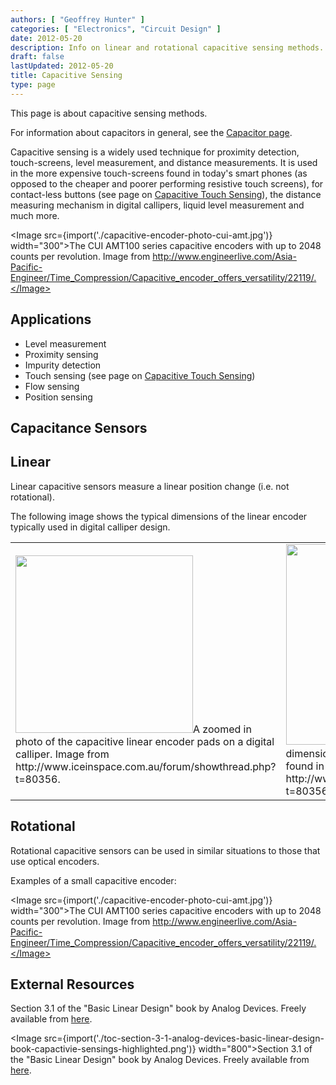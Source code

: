 ```yaml
---
authors: [ "Geoffrey Hunter" ]
categories: [ "Electronics", "Circuit Design" ]
date: 2012-05-20
description: Info on linear and rotational capacitive sensing methods.
draft: false
lastUpdated: 2012-05-20
title: Capacitive Sensing
type: page
---
```


This page is about capacitive sensing methods.

For information about capacitors in general, see the [Capacitor page](/electronics/components/capacitors).

Capacitive sensing is a widely used technique for proximity detection, touch-screens, level measurement, and distance measurements. It is used in the more expensive touch-screens found in today's smart phones (as opposed to the cheaper and poorer performing resistive touch screens), for contact-less buttons (see page on [Capacitive Touch Sensing](/electronics/circuit-design/capacitive-touch-sensing)), the distance measuring mechanism in digital callipers, liquid level measurement and much more.

<Image src={import('./capacitive-encoder-photo-cui-amt.jpg')} width="300">The CUI AMT100 series capacitive encoders with up to 2048 counts per revolution. Image from http://www.engineerlive.com/Asia-Pacific-Engineer/Time_Compression/Capacitive_encoder_offers_versatility/22119/.</Image>

## Applications

* Level measurement
* Proximity sensing
* Impurity detection
* Touch sensing (see page on [Capacitive Touch Sensing](/electronics/circuit-design/capacitive-touch-sensing))
* Flow sensing
* Position sensing

## Capacitance Sensors

## Linear

Linear capacitive sensors measure a linear position change (i.e. not rotational).

The following image shows the typical dimensions of the linear encoder typically used in digital calliper design.


<table>
  <tbody>
    <tr>
      <td><Image src={digital_calliper_capacitive_encoder_strip_up_close_photo} width="284">A zoomed in photo of the capacitive linear encoder pads on a digital calliper. Image from http://www.iceinspace.com.au/forum/showthread.php?t=80356.</Image></td>
      <td><Image src={capacitance_strip_dimensions_for_linear_encoder} width="321">The dimensions for a capacitive linear encoder commonly found in digital callipers. Image from http://www.iceinspace.com.au/forum/showthread.php?t=80356.</Image></td>
    </tr>
  </tbody>
</table>

## Rotational

Rotational capacitive sensors can be used in similar situations to those that use optical encoders.

Examples of a small capacitive encoder:

<Image src={import('./capacitive-encoder-photo-cui-amt.jpg')} width="300">The CUI AMT100 series capacitive encoders with up to 2048 counts per revolution. Image from http://www.engineerlive.com/Asia-Pacific-Engineer/Time_Compression/Capacitive_encoder_offers_versatility/22119/.</Image>

## External Resources

Section 3.1 of the "Basic Linear Design" book by Analog Devices. Freely available from [here](http://www.analog.com/library/analogDialogue/archives/43-09/linear_circuit_design_handbook.html).

<Image src={import('./toc-section-3-1-analog-devices-basic-linear-design-book-capactivie-sensings-highlighted.png')} width="800">Section 3.1 of the "Basic Linear Design" book by Analog Devices. Freely available from [here](http://www.analog.com/library/analogDialogue/archives/43-09/linear_circuit_design_handbook.html).</Image>
